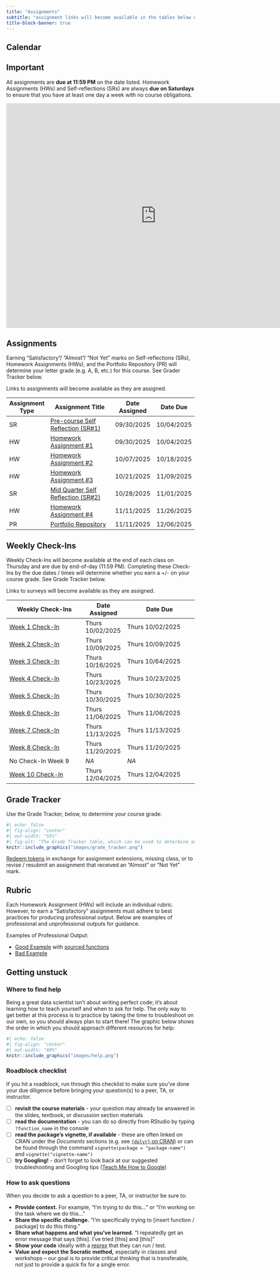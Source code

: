 ```yaml
---
title: "Assignments"
subtitle: "assignment links will become available in the tables below on the dates that they are assigned"
title-block-banner: true
---
```


## Calendar

:::{.callout-important icon=true}
## Important
All assignments are **due at 11:59 PM** on the date listed. Homework Assignments (HWs) and Self-reflections (SRs) are always **due on Saturdays** to ensure that you have at least one day a week with no course obligations.
:::

<iframe src="https://calendar.google.com/calendar/embed?src=c_1c91a81305db0b8e0fde62774ecac44a07cee7cb78876aa3da6ff61047873884%40group.calendar.google.com&ctz=America%2FLos_Angeles" style="border: 0" width="800" height="600" frameborder="0" scrolling="no"></iframe>


## Assignments
:::{.callout-important icon=true}
Earning "Satisfactory"/ "Almost"/ "Not Yet" marks on Self-reflections (SRs), Homework Assignments (HWs), and the Portfolio Repository (PR) will determine your letter grade (e.g. A, B, etc.) for this course. See Grader Tracker below.
:::

Links to assignments will become available as they are assigned.

| Assignment Type | Assignment Title                                         | Date Assigned | Date Due   |
|-----------------|----------------------------------------------------------|---------------|------------|
| SR              | [Pre-course Self Reflection (SR#1)](assignments/SR1.qmd){target="_blank"} | 09/30/2025    | 10/04/2025 |
| HW              | [Homework Assignment #1](assignments/HW1.qmd){target="_blank"}            | 09/30/2025    | 10/04/2025 |
| HW              | [Homework Assignment #2](){target="_blank"}            | 10/07/2025    | 10/18/2025 |
| HW              | [Homework Assignment #3](){target="_blank"}            | 10/21/2025    | 11/09/2025 |
| SR              | [Mid Quarter Self Reflection (SR#2)](){target="_blank"}            | 10/28/2025    |     11/01/2025 |
| HW              | [Homework Assignment #4](){target="_blank"}            | 11/11/2025    | 11/26/2025 |
| PR              | [Portfolio Repository](){target="_blank"}               | 11/11/2025    | 12/06/2025 |    |

## Weekly Check-Ins 
:::{.callout-important icon=true}
Weekly Check-Ins will become available at the end of each class on Thursday and are due by end-of-day (11:59 PM). Completing these Check-Ins by the due dates / times will determine whether you earn a +/- on your course grade. See Grade Tracker below.
:::

Links to surveys will become available as they are assigned.
 

| Weekly Check-Ins                    | Date Assigned  | Date Due                   |
|------------------------------|----------------|----------------------------|
| [Week 1 Check-In](https://docs.google.com/forms/d/e/1FAIpQLSfShAdrydydZaDV7jtDiYHaV5NOVKHMTcycfhWV0UUJYPhWWQ/viewform?usp=sharing&ouid=114976243173632226566){target="_blank"}  | Thurs 10/02/2025 |Thurs 10/02/2025|
| [Week 2 Check-In](){target="_blank"}  |Thurs 10/09/2025 | Thurs 10/09/2025|
| [Week 3 Check-In](){target="_blank"}  | Thurs 10/16/2025 | Thurs 10/64/2025|
| [Week 4 Check-In](){target="_blank"}  | Thurs 10/23/2025 | Thurs 10/23/2025|
| [Week 5 Check-In](){target="_blank"}  | Thurs 10/30/2025 | Thurs 10/30/2025|
| [Week 6 Check-In](){target="_blank"}  | Thurs 11/06/2025 | Thurs 11/06/2025|
| [Week 7 Check-In]() | Thurs 11/13/2025        | Thurs 11/13/2025       |
| [Week 8 Check-In](){target="_blank"}  | Thurs 11/20/2025 | Thurs 11/20/2025|
| No Check-In Week 9 | *NA*   | *NA*   |
| [Week 10 Check-In](){target="_blank"} | Thurs 12/04/2025 | Thurs 12/04/2025|

## Grade Tracker 

Use the Grade Tracker, below, to determine your course grade:

```r
#| echo: false
#| fig-align: "center"
#| out-width: "55%" 
#| fig-alt: "The Grade Tracker table, which can be used to determine an individual's course grade based on the number of 'Satisfactory' assignments completed, as well as descriptions on how to earn and use tokens"
knitr::include_graphics("images/grade_tracker.png")
```

[Redeem tokens](https://script.google.com/a/macros/ucsb.edu/s/AKfycbxg517S3NoG8CT51pdz5xHVshhgHX3vKrTQnKJu6GU/dev) in exchange for assignment extensions, missing class, or to revise / resubmit an assignment that received an "Almost" or "Not Yet" mark.

## Rubric

Each Homework Assignment (HWs) will include an individual rubric. However, to earn a "Satisfactory" assignments must adhere to best practices for producing professional output. Below are examples of professional and unprofessional outputs for guidance. 

Examples of Professional Output:

- [Good Example](course-materials/resources/good-bad-example/good_example.qmd){target="_blank"} with [sourced functions](course-materials/resources/good-bad-example/functions.R){target="_blank"}
- [Bad Example](course-materials/resources/good-bad-example/bad_example.qmd){target="_blank"}

## Getting unstuck

### Where to find help
Being a great data scientist isn't about writing perfect code; it's about learning how to teach yourself and when to ask for help. The only way to get better at this process is to practice by taking the time to troubleshoot on our own, so you should always plan to start there! The graphic below shows the order in which you should approach different resources for help:

```r
#| echo: false
#| fig-align: "center"
#| out-width: "80%" 
knitr::include_graphics("images/help.png")
```

### Roadblock checklist
If you hit a roadblock, run through this checklist to make sure you've done your due diligence before bringing your question(s) to a peer, TA, or instructor.

- [ ] **revisit the course materials** - your question may already be answered in the slides, textbook, or discussion section materials
- [ ] **read the documentation** - you can do so directly from RStudio by typing `?function_name` in the console
- [ ] **read the package's vignette, if available** - these are often linked on CRAN under the *Documents* sections (e.g. see [`{dplyr}` on CRAN](https://cran.r-project.org/web/packages/dplyr/index.html)) or can be found through the command `vignette(package = "package-name")` and `vignette("vignette-name")`
- [ ] **try Googling!** - don't forget to look back at our suggested troubleshooting and Googling tips ([Teach Me How to Google](https://ucsb-meds.github.io/teach-me-how-to-google/#1))

### How to ask questions
When you decide to ask a question to a peer, TA, or instructor be sure to:

- **Provide context.** For example, "I'm trying to do this..." or "I'm working on the task where we do this..."
- **Share the specific challenge.** "I'm specifically trying to [insert function / package] to do this thing."
- **Share what happens and what you've learned.** "I repeatedly get an error message that says [this]. I've tried [this] and [this]"
- **Show your code** ideally with a [reprex](https://reprex.tidyverse.org/) that they can run / test.
- **Value and expect the Socratic method,** especially in classes and workshops -- our goal is to provide critical thinking that is transferable, not just to provide a quick fix for a single error.









